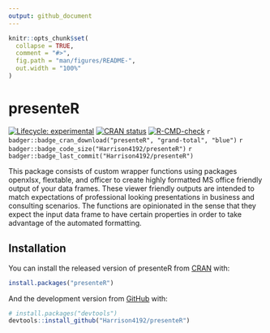 ```yaml
---
output: github_document
---
```


<!-- README.md is generated from README.Rmd. Please edit that file -->

```r
knitr::opts_chunk$set(
  collapse = TRUE,
  comment = "#>",
  fig.path = "man/figures/README-",
  out.width = "100%"
)
```

# presenteR

<!-- badges: start -->
[![Lifecycle: experimental](https://img.shields.io/badge/lifecycle-experimental-orange.svg)](https://www.tidyverse.org/lifecycle/#experimental)
[![CRAN status](https://www.r-pkg.org/badges/version/presenteR)](https://CRAN.R-project.org/package=presenteR)
[![R-CMD-check](https://github.com/Harrison4192/presenteR/workflows/R-CMD-check/badge.svg)](https://github.com/Harrison4192/presenteR/actions)
`r badger::badge_cran_download("presenteR", "grand-total", "blue")`
`r badger::badge_code_size("Harrison4192/presenteR")`
`r badger::badge_last_commit("Harrison4192/presenteR")`
<!-- badges: end -->

This package consists of custom wrapper functions using packages openxlsx, flextable, and officer to create highly formatted MS office friendly output of your data frames. These viewer friendly outputs are intended to match expectations of professional looking presentations
    in business and consulting scenarios. The functions are opinionated in the sense that they expect the input data
    frame to have certain properties in order to take advantage of the automated formatting.
    
    
## Installation

You can install the released version of presenteR from [CRAN](https://CRAN.R-project.org) with:

``` r
install.packages("presenteR")
```

And the development version from [GitHub](https://github.com/) with:

``` r
# install.packages("devtools")
devtools::install_github("Harrison4192/presenteR")
```
